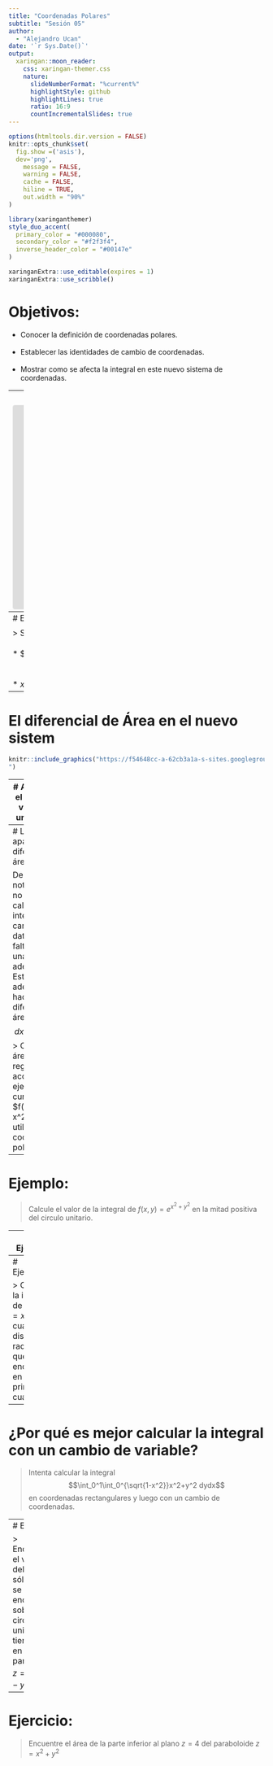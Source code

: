 ```yaml
---
title: "Coordenadas Polares"
subtitle: "Sesión 05"
author: 
  - "Alejandro Ucan"
date: '`r Sys.Date()`'
output:
  xaringan::moon_reader:
    css: xaringan-themer.css
    nature:
      slideNumberFormat: "%current%"
      highlightStyle: github
      highlightLines: true
      ratio: 16:9
      countIncrementalSlides: true
---
```


```r
options(htmltools.dir.version = FALSE)
knitr::opts_chunk$set(
  fig.show =('asis'),
  dev='png',
	message = FALSE,
	warning = FALSE,
	cache = FALSE,
	hiline = TRUE,
	out.width = "90%"
)
```

```r
library(xaringanthemer)
style_duo_accent(
  primary_color = "#000080",
  secondary_color = "#f2f3f4",
  inverse_header_color = "#00147e"
)
```

```r
xaringanExtra::use_editable(expires = 1)
xaringanExtra::use_scribble()
```
# Objetivos:

 * Conocer la definición de coordenadas polares. <br/><br/>
 * Establecer las identidades de cambio de coordenadas. <br/><br/>
 * Mostrar como se afecta la integral en este nuevo sistema de coordenadas.

---
# Motivación:
 ### Coordenadas Polares en $\mathbb{R}^2.$
<iframe src="https://www.geogebra.org/calculator/aubzbhsd?embed" width="1200" height="400" allowfullscreen style="border: 1px solid #e4e4e4;border-radius: 4px;" frameborder="0"></iframe>

---
# El cambio de coordenadas

> Si tenemos un punto $(x,y)$ en $\mathbb{R}^2$ entonces se cumple: <br/><br/>
  * $r=\sqrt{x^2+y^2}$ y $\tan(\theta)= \frac{y}{x}.$ <br/><br/><br/>
  * $x=r\cos(\theta)$ y $y=r\sin(\theta)$


---
# El diferencial de Área en el nuevo sistem

```r
knitr::include_graphics("https://f54648cc-a-62cb3a1a-s-sites.googlegroups.com/site/pesqueriagrupocal/5-calculo-de-varias-variables/integrales-dobles-en-coordenadas-polares/dip%205.png?attachauth=ANoY7crO9XTlPhJdk1W3FnjzKSSzcM8y8zxXDkO_S8slkccFSBJvngN9KLQgCG7eBBwkLciMoyI6Bf8-Lf5AJnSc1H3DJ-9--JOv2xs-Nd-whsCLxc9oee_Fj8TcDZV8m_LsXLI5C6B_w38wCbBO8fOi7_x2QrVW_PKogYdJXLOs5XRfOFaGZw951qmR3cfb6oMq-fwPbYFdFCv1yUqBfysnbm4nPdSUKrFBOvAyFVTosv2vrMqSXqSXUFdV6QP3xDNqSTWNEzGQf2kgycoOm_sUIxh__B35mW1GyG5x4iHd5xTdIJMU8n94X4aUfNbfCtaVl3jpMH1i&attredirects=0
")
```

---
# Apliquemos el cambio de variable en una integral.

> Calcule el área de la región acotada por el eje $x$ y la curva $f(x)=\sqrt{1-x^2}$ utilizando las coordenadas polares.


---
# La apadtación al diferencial de área.

De lo anterior notamos que no es posible calcular integral solo cambiando los datos, hace falta hacer una adecuación. Esta adecuación se hace en el diferencial de área $$dxdy=rdrd\theta.$$
> Calcule el área de la región acotada por el eje $x$ y la curva $f(x)=\sqrt{1-x^2}$ utilizando las coordenadas polares.

---
# Ejemplo:

> Calcule el valor de la integral de $f(x,y)=e^{x^2+y^2}$ en la mitad positiva del circulo unitario.

---
# Ejemplo:

> Calcule el valor de la integral de $f(x,y)=e^{x^2+y^2}$ en la mitad positiva del circulo unitario.

$$\int\int_R e^{x^2+y^2}=\int_0^\pi\int_0^1 e^{r^2} rdrd\theta =\int_0^\pi \left[\frac{1}{2}e^{r^2}\right]_0^1 d\theta = \frac{\pi(e-1)}{2}.$$

---
# Ejercicio:

> Calcula la integral de $f(x,y)=x$ en el cuarto de disco de radio $a$ que se encuentra en el primer cuadrante.

---
# ¿Por qué es mejor calcular la integral con un cambio de variable?

> Intenta calcular la integral $$\int_0^1\int_0^{\sqrt{1-x^2}}x^2+y^2 dydx$$ en coordenadas rectangulares y luego con un cambio de coordenadas.


---
# Ejemplo:

> Encuentra el volumen del cilindro sólido que se encuentra sobre el circulo unitario y tiene tapa en el paraboloide $z=9-x^2-y^2.$


---
# Ejercicio:

> Encuentre el área de la parte inferior al plano $z=4$ del paraboloide $z=x^2+y^2$ 